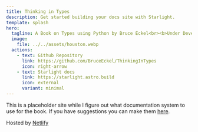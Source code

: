 ```yaml
---
title: Thinking in Types
description: Get started building your docs site with Starlight.
template: splash
hero:
  tagline: A Book on Types using Python by Bruce Eckel<br><b>Under Development</b>
  image:
    file: ../../assets/houston.webp
  actions:
    - text: Github Repository
      link: https://github.com/BruceEckel/ThinkingInTypes
      icon: right-arrow
    - text: Starlight docs
      link: https://starlight.astro.build
      icon: external
      variant: minimal
---
```


This is a placeholder site while I figure out what documentation system to use for the book.
If you have suggestions you can make them [here](https://github.com/BruceEckel/ThinkingInTypes/issues).

Hosted by [Netlify](https://app.netlify.com/sites/thinkingintypes/overview)
